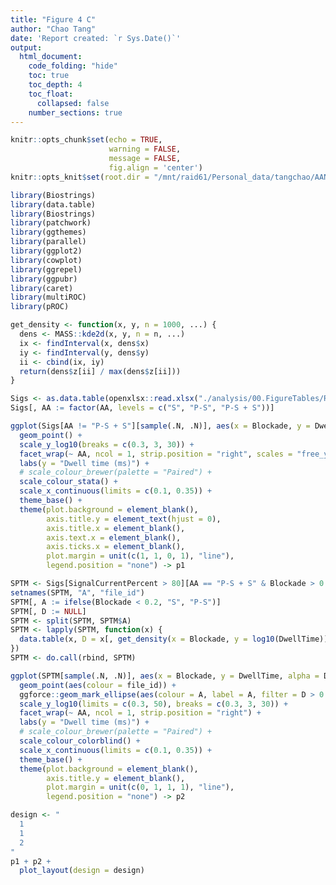 ```yaml
---
title: "Figure 4 C"
author: "Chao Tang"
date: 'Report created: `r Sys.Date()`'
output: 
  html_document: 
    code_folding: "hide"
    toc: true
    toc_depth: 4
    toc_float: 
      collapsed: false
    number_sections: true
---
```


```r
knitr::opts_chunk$set(echo = TRUE, 
                      warning = FALSE, 
                      message = FALSE, 
                      fig.align = 'center')
knitr::opts_knit$set(root.dir = "/mnt/raid61/Personal_data/tangchao/AANanopore")
```

```r
library(Biostrings)
library(data.table)
library(Biostrings)
library(patchwork)
library(ggthemes)
library(parallel)
library(ggplot2)
library(cowplot)
library(ggrepel)
library(ggpubr)
library(caret)
library(multiROC)
library(pROC)
```

```r
get_density <- function(x, y, n = 1000, ...) {
  dens <- MASS::kde2d(x, y, n = n, ...)
  ix <- findInterval(x, dens$x)
  iy <- findInterval(y, dens$y)
  ii <- cbind(ix, iy)
  return(dens$z[ii] / max(dens$z[ii]))
}
```

```r
Sigs <- as.data.table(openxlsx::read.xlsx("./analysis/00.FigureTables/Rebuttal/Nov12/Figures/Data/Fig4C.xlsx"))
Sigs[, AA := factor(AA, levels = c("S", "P-S", "P-S + S"))]
```

```r
ggplot(Sigs[AA != "P-S + S"][sample(.N, .N)], aes(x = Blockade, y = DwellTime, colour = A, alpha = D)) + 
  geom_point() + 
  scale_y_log10(breaks = c(0.3, 3, 30)) + 
  facet_wrap(~ AA, ncol = 1, strip.position = "right", scales = "free_y") + 
  labs(y = "Dwell time (ms)") + 
  # scale_colour_brewer(palette = "Paired") + 
  scale_colour_stata() + 
  scale_x_continuous(limits = c(0.1, 0.35)) + 
  theme_base() + 
  theme(plot.background = element_blank(), 
        axis.title.y = element_text(hjust = 0), 
        axis.title.x = element_blank(), 
        axis.text.x = element_blank(), 
        axis.ticks.x = element_blank(), 
        plot.margin = unit(c(1, 1, 0, 1), "line"), 
        legend.position = "none") -> p1
```


```r
SPTM <- Sigs[SignalCurrentPercent > 80][AA == "P-S + S" & Blockade > 0.1 & Blockade < 0.35]
setnames(SPTM, "A", "file_id")
SPTM[, A := ifelse(Blockade < 0.2, "S", "P-S")]
SPTM[, D := NULL]
SPTM <- split(SPTM, SPTM$A)
SPTM <- lapply(SPTM, function(x) {
  data.table(x, D = x[, get_density(x = Blockade, y = log10(DwellTime))])
})
SPTM <- do.call(rbind, SPTM)
```

```r
ggplot(SPTM[sample(.N, .N)], aes(x = Blockade, y = DwellTime, alpha = D)) + 
  geom_point(aes(colour = file_id)) + 
  ggforce::geom_mark_ellipse(aes(colour = A, label = A, filter = D > 0.1), expand = unit(0, "mm"), con.cap = 0, con.border = "none", con.type = "straight") + 
  scale_y_log10(limits = c(0.3, 50), breaks = c(0.3, 3, 30)) +
  facet_wrap(~ AA, ncol = 1, strip.position = "right") + 
  labs(y = "Dwell time (ms)") + 
  # scale_colour_brewer(palette = "Paired") + 
  scale_colour_colorblind() + 
  scale_x_continuous(limits = c(0.1, 0.35)) + 
  theme_base() + 
  theme(plot.background = element_blank(), 
        axis.title.y = element_blank(), 
        plot.margin = unit(c(0, 1, 1, 1), "line"), 
        legend.position = "none") -> p2
```

```r
design <- "
  1
  1
  2
"
p1 + p2 + 
  plot_layout(design = design)
```

